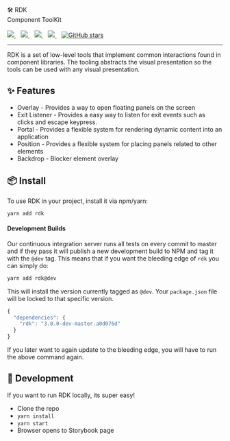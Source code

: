 
<Meta title="Docs|Intro" />

<div style={{ margin: '0 auto', maxWidth: '600px', color: 'white', textAlign: 'center' }}>
  🛠 RDK
  <br />
  Component ToolKit
  <br /><br />
  <a href="https://npm.im/rdk">
    <img src="https://img.shields.io/npm/v/rdk.svg" />
  </a>&nbsp;&nbsp;
  <a href="https://github.com/jask-oss/rdk/blob/master/LICENSE">
    <img src="https://badgen.now.sh/badge/license/apache2" />
  </a>&nbsp;&nbsp;
  <a href="https://circleci.com/gh/jask-oss/rdk">
    <img src="https://circleci.com/gh/jask-oss/rdk.svg?style=svg" />
  </a>&nbsp;&nbsp;
   <a href="https://bundlephobia.com/result?p=rdk">
    <img src="https://badgen.net/bundlephobia/minzip/rdk" />
  </a>&nbsp;&nbsp;
  <a href="https://github.com/jask-oss/rdk">
    <img alt="GitHub stars" src="https://img.shields.io/github/stars/jask-oss/rdk?style=social" />
  </a>
</div>

---

RDK is a set of low-level tools that implement common interactions found in
component libraries. The tooling abstracts the visual
presentation so the tools can be used with any visual presentation.

## ✨ Features

- Overlay - Provides a way to open floating panels on the screen
- Exit Listener - Provides a easy way to listen for exit events such as clicks and escape keypress.
- Portal - Provides a flexible system for rendering dynamic content into an application
- Position - Provides a flexible system for placing panels related to other elements
- Backdrop - Blocker element overlay

## 📦 Install

To use RDK in your project, install it via npm/yarn:

```
yarn add rdk
```

#### Development Builds
Our continuous integration server runs all tests on every commit to master and
if they pass it will publish a new development build to NPM and tag it with the `@dev` tag.
This means that if you want the bleeding edge of `rdk` you can simply do:

```bash
yarn add rdk@dev
```

This will install the version currently tagged as `@dev`. Your `package.json` file will be
locked to that specific version.

```js
{
  "dependencies": {
    "rdk": "3.0.0-dev-master.a0d076d"
  }
}
```

If you later want to again update to the bleeding edge, you will have to run the above command again.


## 🔭 Development

If you want to run RDK locally, its super easy!

- Clone the repo
- `yarn install`
- `yarn start`
- Browser opens to Storybook page
